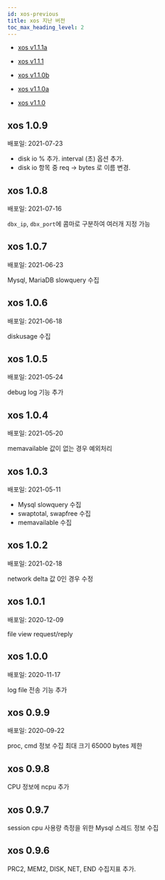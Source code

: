 ```yaml
---
id: xos-previous
title: xos 지난 버전
toc_max_heading_level: 2
---
```


* [xos v1.1.1a](xos-1_1_1a)

* [xos v1.1.1](xos-1_1_1)

* [xos v1.1.0b](xos-1_1_0b)

* [xos v1.1.0a](xos-1_1_0a)

* [xos v1.1.0](xos-1_1_0)

## xos 1.0.9

배포일: 2021-07-23

* disk io % 추가. interval (초) 옵션 추가.
* disk io 항목 중 req -> bytes 로 이름 변경.

## xos 1.0.8

배포일: 2021-07-16

`dbx_ip`, `dbx_port`에 콤마로 구분하여 여러개 지정 가능

## xos 1.0.7

배포일: 2021-06-23

Mysql, MariaDB slowquery 수집 

## xos 1.0.6

배포일: 2021-06-18

diskusage 수집 

## xos 1.0.5

배포일: 2021-05-24

debug log 기능 추가 

## xos 1.0.4

배포일: 2021-05-20

memavailable 값이 없는 경우 예외처리 

## xos 1.0.3

배포일: 2021-05-11

* Mysql slowquery 수집 
* swaptotal, swapfree 수집 
* memavailable 수집 

## xos 1.0.2

배포일: 2021-02-18

network delta 값 0인 경우 수정

## xos 1.0.1

배포일: 2020-12-09

file view request/reply

## xos 1.0.0

배포일: 2020-11-17

log file 전송 기능 추가 

## xos 0.9.9

배포일: 2020-09-22

proc, cmd 정보 수집 최대 크기 65000 bytes 제한

## xos 0.9.8

CPU 정보에 ncpu 추가

## xos 0.9.7

session cpu 사용량 측정을 위한 Mysql 스레드 정보 수집

## xos 0.9.6

PRC2, MEM2, DISK, NET, END 수집지표 추가.